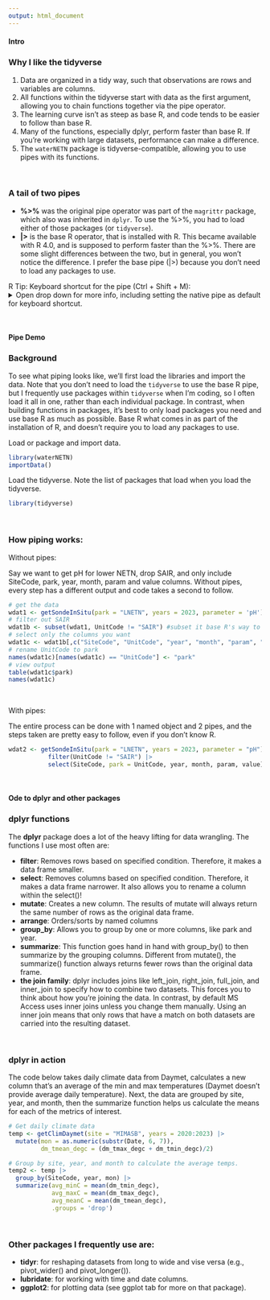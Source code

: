 ```yaml
---
output: html_document
---
```


#### Intro {.tabset}
<h3><b>Why I like the tidyverse</h3></b>
<ol>
<li>Data are organized in a tidy way, such that observations are rows and variables are columns.</li>
<li>All functions within the tidyverse start with data as the first argument, allowing you to chain functions together via the pipe operator. </li>
<li>The learning curve isn't as steep as base R, and code tends to be easier to follow than base R.</li>
<li>Many of the functions, especially dplyr, perform faster than base R. If you're working with large datasets, performance can make a difference.</li>
<li>The `waterNETN` package is tidyverse-compatible, allowing you to use pipes with its functions. </li>
</ol>
<br>

<h3><b>A tail of two pipes</b></h3>
<ul>
<li><b class = 'fxn'>%>%</b> was the original pipe operator was part of the `magrittr` package, which also was inherited in `dplyr`. To use the %>%, you had to load either of those packages (or `tidyverse`).</li>
<li><b class = 'fxn'>|></b> is the base R operator, that is installed with R. This became available with R 4.0, and is supposed to perform faster than the %>%. There are some slight differences between the two, but in general, you won't notice the difference. I prefer the base pipe (|>) because you don't need to load any packages to use. </li>
</ul>

<div class="alert alert-info">
R Tip: Keyboard shortcut for the pipe (Ctrl + Shift + M):
<details><summary class = 'drop'>Open drop down for more info, including setting the native pipe as default for keyboard shortcut.</summary>
<ul>
<li>Both pipes are a bit awkward to type. Fortunately, there's a keyboard shortcut: Ctrl + Shift + M</li>
<li>By default, RStudio will translate that shortcut to the magrittr pipe (%>%), but you can change this by going to Tools > Global Options > Code. Check the "Use native pipe operator, |>" box. </li>
</ul>

```r
knitr::include_graphics("./images/native_pipe.jpg")
```
</details>
</div>
</br>

#### Pipe Demo 
<h3><b>Background</b></h3>
To see what piping looks like, we'll first load the libraries and import the data. Note that you don't need to load the `tidyverse` to use the base R pipe, but I frequently use packages within `tidyverse` when I'm coding, so I often load it all in one, rather than each individual package. In contrast, when building functions in packages, it's best to only load packages you need and use base R as much as possible. Base R what comes in as part of the installation of R, and doesn't require you to load any packages to use.  

<p class = "fxn">Load or package and import data.</p>
```r
library(waterNETN)
importData()

```

<p class = "fxn">Load the tidyverse. Note the list of packages that load when you load the tidyverse.</p>
```r
library(tidyverse)
```
<br>

<h3><b>How piping works:</b></h3>
<p class = 'fxn'>Without pipes:</p>
Say we want to get pH for lower NETN, drop SAIR, and only include SiteCode, park, year, month, param and value columns. Without pipes, every step has a different output and code takes a second to follow.
```r
# get the data
wdat1 <- getSondeInSitu(park = "LNETN", years = 2023, parameter = 'pH')
# filter out SAIR
wdat1b <- subset(wdat1, UnitCode != "SAIR") #subset it base R's way to filter data
# select only the columns you want
wdat1c <- wdat1b[,c("SiteCode", "UnitCode", "year", "month", "param", "value")]
# rename UnitCode to park 
names(wdat1c)[names(wdat1c) == "UnitCode"] <- "park"
# view output
table(wdat1c$park)
names(wdat1c)
```
<br>
<p class = 'fxn'>With pipes:</p>
The entire process can be done with 1 named object and 2 pipes, and the steps taken are pretty easy to follow, even if you don't know R.
```r
wdat2 <- getSondeInSitu(park = "LNETN", years = 2023, parameter = "pH") |> 
           filter(UnitCode != "SAIR") |> 
           select(SiteCode, park = UnitCode, year, month, param, value) 
```
<br>


#### Ode to dplyr and other packages 
<h3><b>dplyr functions</b></h3>
The <b class = 'fxn'>dplyr</b> package does a lot of the heavy lifting for data wrangling. The functions I use most often are:
<ul>
<li><b class = 'fxn'>filter</b>: Removes rows based on specified condition. Therefore, it makes a data frame smaller.</li>
<li><b class = 'fxn'>select</b>: Removes columns based on specified condition. Therefore, it makes a data frame narrower. It also allows you to rename a column within the select()!</li>
<li><b class = 'fxn'>mutate</b>: Creates a new column. The results of mutate will always return the same number of rows as the original data frame.</li>
<li><b class = 'fxn'>arrange</b>: Orders/sorts by named columns </li>
<li><b class = 'fxn'>group_by</b>: Allows you to group by one or more columns, like park and year. </li>
<li><b class = 'fxn'>summarize</b>: This function goes hand in hand with group_by() to then summarize by the grouping columns. Different from mutate(), the summarize() function always returns fewer rows than the original data frame.</li>
<li><b class = 'fxn'>the join family</b>: dplyr includes joins like left_join, right_join, full_join, and inner_join to specify how to combine two datasets. This forces you to think about how you're joining the data. In contrast, by default MS Access uses inner joins unless you change them manually. Using an inner join means that only rows that have a match on both datasets are carried into the resulting dataset.</li> 
</ul>
<br>
<h3><b>dplyr in action</h3></b>
The code below takes daily climate data from Daymet, calculates a new column that's an average of the min and max temperatures (Daymet doesn't provide average daily temperature). Next, the data are grouped by site, year, and month, then the summarize function helps us calculate the means for each of the metrics of interest. 
```r
# Get daily climate data
temp <- getClimDaymet(site = "MIMASB", years = 2020:2023) |> 
  mutate(mon = as.numeric(substr(Date, 6, 7)),
         dm_tmean_degc = (dm_tmax_degc + dm_tmin_degc)/2)

# Group by site, year, and month to calculate the average temps.
temp2 <- temp |> 
  group_by(SiteCode, year, mon) |> 
  summarize(avg_minC = mean(dm_tmin_degc),
            avg_maxC = mean(dm_tmax_degc),
            avg_meanC = mean(dm_tmean_degc),
            .groups = 'drop') 


```
<br>
<h3><b>Other packages I frequently use are:</b></h3>
<ul>
<li><b class = 'fxn'>tidyr</b>: for reshaping datasets from long to wide and vise versa (e.g., pivot_wider() and pivot_longer()). </li>
<li><b class = 'fxn'>lubridate</b>: for working with time and date columns. </li>
<li><b class = 'fxn'>ggplot2</b>: for plotting data (see ggplot tab for more on that package). </li>
</ul>
<br>